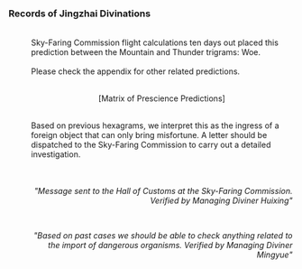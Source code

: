 ===Records of Jingzhai Divinations===
:{{Size|36|'''[February 23 Divination Report]'''}}
:<br />Sky-Faring Commission flight calculations ten days out placed this prediction between the Mountain and Thunder trigrams: Woe.
:<br />Please check the appendix for other related predictions.
:<br /><div align="center">[Matrix of Prescience Predictions]</div>
:<br />Based on previous hexagrams, we interpret this as the ingress of a foreign object that can only bring misfortune. A letter should be dispatched to the Sky-Faring Commission to carry out a detailed investigation.
:<br />
:<div align="center">{{Size|32|'''[Approval Submission]'''}}</div>
:<br /><div align="right">''"Message sent to the Hall of Customs at the Sky-Faring Commission. Verified by Managing Diviner Huixing"''</div>
:<br /><div align="right">''"Based on past cases we should be able to check anything related to the import of dangerous organisms. Verified by Managing Diviner Mingyue"''</div>
